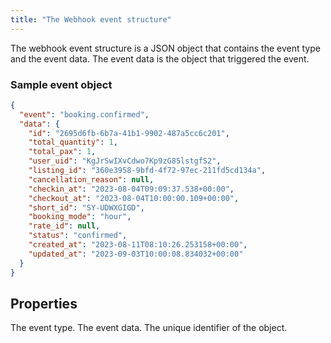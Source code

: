 ```yaml
---
title: "The Webhook event structure"
---
```


The webhook event structure is a JSON object that contains the event type and the event data. The event data is the object that triggered the event.

### Sample event object

```json
{
  "event": "booking.confirmed",
  "data": {
    "id": "2695d6fb-6b7a-41b1-9902-487a5cc6c201",
    "total_quantity": 1,
    "total_pax": 1,
    "user_uid": "KgJrSwIXvCdwo7Kp9zG85lstgfS2",
    "listing_id": "360e3958-9bfd-4f72-97ec-211fd5cd134a",
    "cancellation_reason": null,
    "checkin_at": "2023-08-04T09:09:37.538+00:00",
    "checkout_at": "2023-08-04T10:00:00.109+00:00",
    "short_id": "SY-UDWXGIGD",
    "booking_mode": "hour",
    "rate_id": null,
    "status": "confirmed",
    "created_at": "2023-08-11T08:10:26.253158+00:00",
    "updated_at": "2023-09-03T10:00:08.834032+00:00"
  }
}
```

## Properties

<ParamField path="event" type="string" required>
  The event type.
</ParamField>

<ParamField path="data" type="object" required>
  The event data.
</ParamField>

<ParamField path="data.id" type="string" required>
  The unique identifier of the object.
</ParamField>
